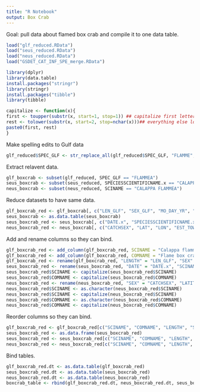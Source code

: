 ```yaml
---
title: "R Notebook"
output: Box Crab
---
```


Goal: pull data about flamed box crab and compile it to one data table.

```r
load("glf_reduced.RData")
load("seus_reduced.RData")
load("neus_reduced.RData")
load("GSDET_CAT_INF_SPE_merge.RData")

library(dplyr)
library(data.table)
install.packages("stringr")
library(stringr)
install.packages("tibble")
library(tibble)

capitalize <- function(x){
first <- toupper(substr(x, start=1, stop=1)) ## capitalize first letter
rest <- tolower(substr(x, start=2, stop=nchar(x)))## everything else lowercase
paste0(first, rest)
}
```

Make spelling edits to Gulf data
```r
glf_reduced$SPEC_GLF <- str_replace_all(glf_reduced$SPEC_GLF, "FLAMME", "FLAMMEA")
```

Extract relavent data.
```r
glf_boxcrab <- subset(glf_reduced, SPEC_GLF == "FLAMMEA")
seus_boxcrab <- subset(seus_reduced, SPECIESSCIENTIFICNAME.x == "CALAPPA FLAMMEA")
neus_boxcrab <- subset(neus_reduced, SCINAME == "CALAPPA FLAMMEA")
```

Reduce datasets to have same data.
```r
glf_boxcrab_red <- glf_boxcrab[, c("LEN_GLF", "SEX_GLF", "MO_DAY_YR", "TEMP_BOT", "DECSLAT", "DECSLON")]
seus_boxcrab <- as.data.table(seus_boxcrab)
seus_boxcrab_red <- seus_boxcrab[, c("DATE.x", "SPECIESSCIENTIFICNAME.x", "SPECIESCOMMONNAME.x", "TEMPBOTTOM.x", "LATITUDESTART.x", "LONGITUDESTART", "LEN1", "SEXDESCRIPTION")]
neus_boxcrab_red <- neus_boxcrab[, c("CATCHSEX", "LAT", "LON", "EST_TOWDATE", "BOTTEMP", "LENGTH", "SCINAME", "COMNAME")]
```

Add and rename columns so they can bind.
```r
glf_boxcrab_red <- add_column(glf_boxcrab_red, SCINAME = "Calappa flammea")
glf_boxcrab_red <- add_column(glf_boxcrab_red, COMNAME = "Flame box crab")
glf_boxcrab_red <- rename(glf_boxcrab_red, "LENGTH" = "LEN_GLF", "SEX" = "SEX_GLF", "TEMPERATURE" = "TEMP_BOT", "LATITUDE" = "DECSLAT", "LONGITUDE" = "DECSLON", "DATE" = "MO_DAY_YR")
seus_boxcrab_red <- rename(seus_boxcrab_red, "DATE" = "DATE.x", "SCINAME" = "SPECIESSCIENTIFICNAME.x", "COMNAME" = "SPECIESCOMMONNAME.x", "TEMPERATURE" = "TEMPBOTTOM.x", "LATITUDE" = "LATITUDESTART.x", "LONGITUDE" = "LONGITUDESTART", "LENGTH" = "LEN1", "SEX" = "SEXDESCRIPTION")
seus_boxcrab_red$SCINAME <- capitalize(seus_boxcrab_red$SCINAME)
seus_boxcrab_red$COMNAME <- capitalize(seus_boxcrab_red$COMNAME)
neus_boxcrab_red <- rename(neus_boxcrab_red, "SEX" = "CATCHSEX", "LATITUDE" = "LAT", "LONGITUDE" = "LON", "DATE" = "EST_TOWDATE", "TEMPERATURE" = "BOTTEMP")
neus_boxcrab_red$SCINAME <- as.character(neus_boxcrab_red$SCINAME)
neus_boxcrab_red$SCINAME <- capitalize(neus_boxcrab_red$SCINAME)
neus_boxcrab_red$COMNAME <- as.character(neus_boxcrab_red$COMNAME)
neus_boxcrab_red$COMNAME <- capitalize(neus_boxcrab_red$COMNAME)
```

Reorder columns so they can bind.
```r
glf_boxcrab_red <- glf_boxcrab_red[c("SCINAME", "COMNAME", "LENGTH", "SEX", "LATITUDE", "LONGITUDE", "TEMPERATURE", "DATE")]
seus_boxcrab_red <- as.data.frame(seus_boxcrab_red)
seus_boxcrab_red <- seus_boxcrab_red[c("SCINAME", "COMNAME", "LENGTH", "SEX", "LATITUDE", "LONGITUDE", "TEMPERATURE", "DATE")]
neus_boxcrab_red <- neus_boxcrab_red[c("SCINAME", "COMNAME", "LENGTH", "SEX", "LATITUDE", "LONGITUDE", "TEMPERATURE", "DATE")]
```

Bind tables.
```r
glf_boxcrab_red.dt <- as.data.table(glf_boxcrab_red)
seus_boxcrab_red.dt <- as.data.table(seus_boxcrab_red)
neus_boxcrab_red.dt <- as.data.table(neus_boxcrab_red)
boxcrab_table <- rbind(glf_boxcrab_red.dt, neus_boxcrab_red.dt, seus_boxcrab_red.dt)
```


